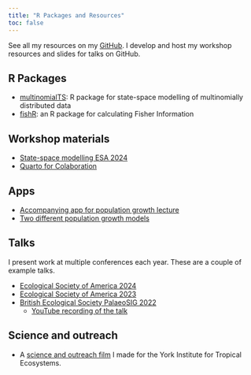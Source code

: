 ```yaml
---
title: "R Packages and Resources"
toc: false
---
```


See all my resources on my [GitHub](https://github.com/QuinnAsena). I develop and host my workshop resources and slides for talks on GitHub.

## R Packages

- [multinomialTS](https://github.com/QuinnAsena/multinomialTS): R package for state-space modelling of multinomially distributed data
- [fishR](https://github.com/UoA-eResearch/fisheR): an R package for calculating Fisher Information

## Workshop materials

- [State-space modelling ESA 2024](https://quinnasena.github.io/state-space-workhop-ESA/state-space-walkthrough.html)
- [Quarto for Colaboration](https://github.com/QuinnAsena/resbaz2022)

## Apps

- [Accompanying app for population growth lecture](https://quinnasena.shinyapps.io/growth_app/)
- [Two different population growth models](https://quinnasena.shinyapps.io/r_logistic/)

## Talks

I present work at multiple conferences each year. These are a couple of example talks.

- [Ecological Society of America 2024](https://quinnasena.github.io/state-space-workhop-ESA/slides/slide_ESA_talk.html#/title-slide)
- [Ecological Society of America 2023](https://quinnasena.github.io/esa-slides/slide_deck.html#/title-slide)
- [British Ecological Society PalaeoSIG 2022](https://quinnasena.github.io/palaeo_in_R_2022_talk_QA/slides/slides.html#/title-slide)
  - [YouTube recording of the talk](https://www.youtube.com/embed/z-aAIb7vkQo?si=RM0735zeLP0nMjlT)


## Science and outreach

- A [science and outreach film](https://www.youtube.com/watch?v=Htp0hVD-WYM) I made for the York Institute for Tropical Ecosystems.

